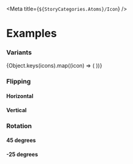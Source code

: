 
<Meta title={`${StoryCategories.Atoms}/Icon`} />

<IconDocs />

# Examples

### Variants

<Canvas>
    <div class="grid grid-cols-6 gap-10 text-5xl">
        {Object.keys(icons).map((icon) => (
            <p-icon key={icon} variant={icon}></p-icon>
        ))}
    </div>
</Canvas>

### Flipping

#### Horizontal

<Canvas>
    <div class="flex">
        <p-icon variant="arrow" flip="horizontal" />
    </div>
</Canvas>

#### Vertical

<Canvas>
    <div class="flex">
        <p-icon variant="person" flip="vertical" />
    </div>
</Canvas>

### Rotation

#### 45 degrees

<Canvas>
    <div class="flex">
        <p-icon variant="arrow" rotate={45} />
    </div>
</Canvas>

#### -25 degrees

<Canvas>
    <div class="flex">
        <p-icon variant="arrow" rotate={-25} />
    </div>
</Canvas>
